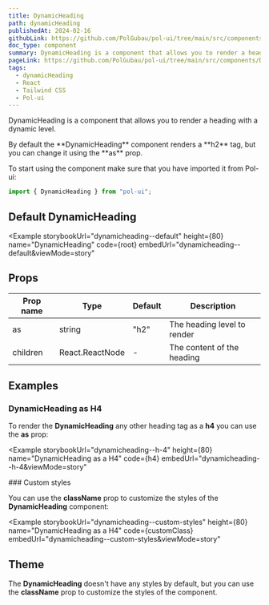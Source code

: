 ```yaml
---
title: DynamicHeading
path: dynamicHeading
publishedAt: 2024-02-16
githubLink: https://github.com/PolGubau/pol-ui/tree/main/src/components/DynamicHeading
doc_type: component
summary: DynamicHeading is a component that allows you to render a heading with a dynamic level.
pageLink: https://github.com/PolGubau/pol-ui/tree/main/src/components/DynamicHeading
tags:
  - dynamicHeading
  - React
  - Tailwind CSS
  - Pol-ui
---
```





DynamicHeading is a component that allows you to render a heading with a dynamic level.

<Callout emoji="💡">
  By default the **DynamicHeading** component renders a **h2** tag, but you can
  change it using the **as** prop.
</Callout>

To start using the component make sure that you have imported it from Pol-ui:

```jsx
import { DynamicHeading } from "pol-ui";
```

## Default DynamicHeading

<Example
  storybookUrl="dynamicheading--default"
  height={80}
  name="DynamicHeading"
  code={root}
  embedUrl="dynamicheading--default&viewMode=story"
>
  <RootCode />
</Example>

## Props

| Prop name | Type            | Default | Description                 |
| --------- | --------------- | ------- | --------------------------- |
| as        | string          | "h2"    | The heading level to render |
| children  | React.ReactNode | -       | The content of the heading  |

## Examples

### DynamicHeading as H4

To render the **DynamicHeading** any other heading tag as a **h4** you can use the **as** prop:

<Example
  storybookUrl="dynamicheading--h-4"
  height={80}
  name="DynamicHeading as a H4"
  code={h4}
  embedUrl="dynamicheading--h-4&viewMode=story"
>
  <H4Code />
</Example>
### Custom styles

You can use the **className** prop to customize the styles of the **DynamicHeading** component:

<Example
  storybookUrl="dynamicheading--custom-styles"
  height={80}
  name="DynamicHeading as a H4"
  code={customClass}
  embedUrl="dynamicheading--custom-styles&viewMode=story"
>
  <ClassCode />
</Example>

## Theme

The **DynamicHeading** doesn't have any styles by default, but you can use the **className** prop to customize the styles of the component.
